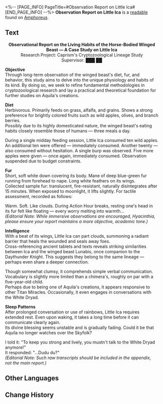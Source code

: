 <%-- [PAGE_INFO]
PageTitle=#Observation Report on Little Ica#
[END_PAGE_INFO] --%>
{{Readable Infobox
|id           = 548
|partIds      = 190877
|title        = 
|image        = Item Observation Report on Little Ica.png
|world        = Amphoreus
|parts        = 1
|author       = <!--to be added-->
|description  = A report on the observation of a rare beast, compiled as part of the Caprist's cryptozoological research. The subject is a winged beast with a horse's body known as "Little Ica."
|part1        = Observation Report on Little Ica
|source1      = {{cx|Source missing}}
|characters   = Aquila
|factions     = 
}}
'''Observation Report on Little Ica''' is a [[readable]] found on [[Amphoreus]].
<!--
==Location==
{{Map Embed|<map name>|<marker id>}}
-->
==Text==
<div align="center">'''Observational Report on the Living Habits of the Horse-Bodied Winged Beast &mdash; A Case Study on Little Ica'''<br />
Research Project: Caprism's Cryptozoological Lineage Study<br />
Supervisor: ███ ██</div>

'''Objective'''<br />
Through long-term observation of the winged beast's diet, fur, and behavior, this study aims to delve into the unique physiology and habits of its kind. By doing so, we seek to refine fundamental methodologies in cryptozoological research and lay a practical and theoretical foundation for further studies on Aquila's creations.

'''Diet'''<br />
Herbivorous. Primarily feeds on grass, alfalfa, and grains. Shows a strong preference for brightly colored fruits such as wild apples, olives, and branch berries.<br />
Possibly due to its highly domesticated nature, the winged beast's eating habits closely resemble those of humans &mdash; three meals a day.

During a single midday feeding session, Little Ica consumed ten wild apples. An additional ten were offered &mdash; immediately consumed. Another twenty &mdash; also consumed without hesitation. A single burp was observed. Five more apples were given &mdash; once again, immediately consumed. Observation suspended due to budget constraints.

'''Fur'''<br />
Short, soft white down covering its body. Mane of deep blue-green fur running from forehead to nape. Long white feathers on its wings.<br />
Collected sample fur: translucent, fire-resistant, naturally disintegrates after 15 minutes. When exposed to moonlight, it lifts slightly. For tactile assessment, recorded as follows:

Warm. Soft. Like clouds. During Action Hour breaks, resting one's head in its fur felt like floating &mdash; every worry melting into warmth...<br />
''(Editorial Note: While immersive observations are encouraged, Hyacinthia, please ensure your report maintains a more objective, academic tone.)''

'''Intelligence'''<br />
With a beat of its wings, Little Ica can part clouds, summoning a radiant barrier that heals the wounded and seals away foes.<br />
Cross-referencing ancient tablets and texts reveals striking similarities between Ica and the winged beast Lunabis, once companion to the Daythunder Knight. This suggests they belong to the same lineage &mdash; perhaps even share a deeper connection.

Though somewhat clumsy, it comprehends simple verbal communication. Vocabulary is slightly more limited than a chimera's, roughly on par with a five-year-old child.<br />
Perhaps due to being one of Aquila's creations, it appears responsive to other Titan Miracles. Occasionally, it even engages in conversations with the White Dryad.

'''Sleep Patterns'''<br />
After prolonged conversation or use of rainbows, Little Ica requires extended rest. Even upon waking, it takes a long time before it can communicate clearly again.<br />
Its divine blessing seems unstable and is gradually fading. Could it be that Aquila no longer watches over the Skyfolk?

I told it: "To keep you strong and lively, you mustn't talk to the White Dryad anymore!"<br />
It responded: "...Dudu du?"<br />
''(Editorial Note: Such raw transcripts should be included in the appendix, not the main report.)''

<!--
==Trivia==
* 
-->
==Other Languages==
{{Other Languages
|en   = Observation Report on Little Ica
|zhs  = 小伊卡观察报告
|zht  = 小伊卡觀察報告
|ja   = イカルンの観察レポート
|ko   = 이카 관찰 보고서
|es   = Informe de observación de Ica
|fr   = Rapport d'observation sur Ica
|ru   = Отчёт о наблюдении: Ика
|th   = รายงานสังเกตการณ์ Ica น้อย
|vi   = Báo Cáo Quan Sát Của Nhóc Ica
|de   = Beobachtungsbericht über Kleiner Ika
|id   = Laporan Observasi Little Ica
|pt   = Relatório de Observação de Ikinha
}}

==Change History==
{{Change History|3.3}}